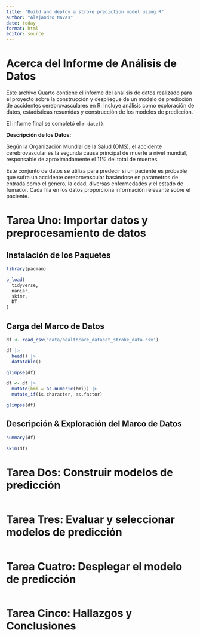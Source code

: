 ```yaml
---
title: "Build and deploy a stroke prediction model using R"
author: "Alejandro Navas"
date: today
format: html
editor: source
---
```



# Acerca del Informe de Análisis de Datos

Este archivo Quarto contiene el informe del análisis de datos realizado para el proyecto sobre la construcción y despliegue de un modelo de predicción de accidentes cerebrovasculares en R. Incluye análisis como exploración de datos, estadísticas resumidas y construcción de los modelos de predicción.

El informe final se completó el `r date()`.

**Descripción de los Datos:**

Según la Organización Mundial de la Salud (OMS), el accidente cerebrovascular es la segunda causa principal de muerte a nivel mundial, responsable de aproximadamente el 11% del total de muertes.

Este conjunto de datos se utiliza para predecir si un paciente es probable que sufra un accidente cerebrovascular basándose en parámetros de entrada como el género, la edad, diversas enfermedades y el estado de fumador. Cada fila en los datos proporciona información relevante sobre el paciente.

# Tarea Uno: Importar datos y preprocesamiento de datos

## Instalación de los Paquetes

```r

library(pacman)

p_load(
  tidyverse,
  naniar,
  skimr,
  DT
)

```

## Carga del Marco de Datos

```r

df <- read_csv('data/healthcare_dataset_stroke_data.csv')

df |> 
  head() |> 
  datatable()

```


```r

glimpse(df)

```


```r

df <- df |> 
  mutate(bmi = as.numeric(bmi)) |> 
  mutate_if(is.character, as.factor)

glimpse(df)

```


## Descripción & Exploración del Marco de Datos 

```r

summary(df)

```


```r

skim(df)

```



# Tarea Dos: Construir modelos de predicción

```r

```




# Tarea Tres: Evaluar y seleccionar modelos de predicción

```r

```



# Tarea Cuatro: Desplegar el modelo de predicción

```r

```




# Tarea Cinco: Hallazgos y Conclusiones
